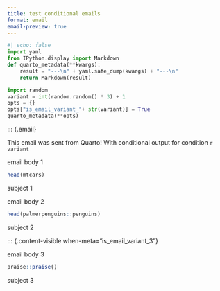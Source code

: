```yaml
---
title: test conditional emails
format: email
email-preview: true
---
```


```python
#| echo: false
import yaml
from IPython.display import Markdown
def quarto_metadata(**kwargs):
    result = "---\n" + yaml.safe_dump(kwargs) + "---\n"
    return Markdown(result)
```

```python
import random
variant = int(random.random() * 3) + 1
opts = {}
opts["is_email_variant_"+ str(variant)] = True
quarto_metadata(**opts)
```


::: {.email}

This email was sent from Quarto! With conditional output for condition `r variant`

::: {.content-visible when-meta="is_email_variant_1"}

email body 1

```r
head(mtcars)
```

::: {.subject}
subject 1
:::



:::


::: {.content-visible when-meta="is_email_variant_2"}

email body 2 

```r
head(palmerpenguins::penguins)
```

::: {.subject}
subject 2
:::


:::

::: {.content-visible when-meta="is_email_variant_3"}

email body 3

```r
praise::praise()
```

::: {.subject}
subject 3
:::